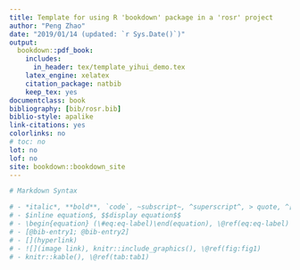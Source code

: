```yaml
--- 
title: Template for using R 'bookdown' package in a 'rosr' project
author: "Peng Zhao"
date: "2019/01/14 (updated: `r Sys.Date()`)"
output: 
  bookdown::pdf_book:
    includes:
      in_header: tex/template_yihui_demo.tex
    latex_engine: xelatex
    citation_package: natbib
    keep_tex: yes
documentclass: book
bibliography: [bib/rosr.bib]
biblio-style: apalike
link-citations: yes
colorlinks: no  
# toc: no
lot: no
lof: no
site: bookdown::bookdown_site
---
```


```r
# Markdown Syntax

# - *italic*, **bold**, `code`, ~subscript~, ^superscript^, > quote, ^[footnote]
# - $inline equation$, $$display equation$$
# - \begin{equation} (\#eq:eq-label)\end(equation), \@ref(eq:eq-label)
# - [@bib-entry1; @bib-entry2]
# - [](hyperlink)
# - ![](image link), knitr::include_graphics(), \@ref(fig:fig1)
# - knitr::kable(), \@ref(tab:tab1)
```

